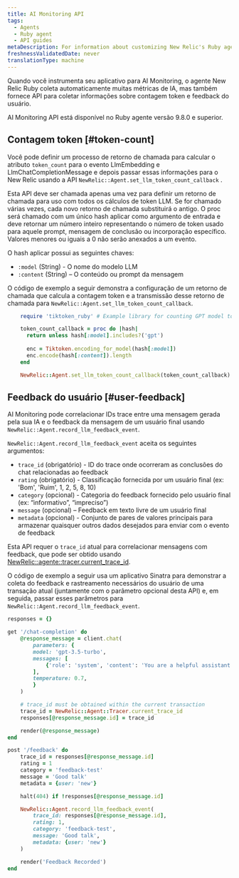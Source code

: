 ```yaml
---
title: AI Monitoring API
tags:
  - Agents
  - Ruby agent
  - API guides
metaDescription: For information about customizing New Relic's Ruby agent for AI monitoring.
freshnessValidatedDate: never
translationType: machine
---
```


Quando você instrumenta seu aplicativo para AI Monitoring, o agente New Relic Ruby coleta automaticamente muitas métricas de IA, mas também fornece API para coletar informações sobre contagem token e feedback do usuário.

<Callout variant="tip">
  AI Monitoring API está disponível no Ruby agente versão 9.8.0 e superior.
</Callout>

## Contagem token [#token-count]

Você pode definir um processo de retorno de chamada para calcular o atributo `token_count` para o evento LlmEmbedding e LlmChatCompletionMessage e depois passar essas informações para o New Relic usando a API `NewRelic::Agent.set_llm_token_count_callback` .

Esta API deve ser chamada apenas uma vez para definir um retorno de chamada para uso com todos os cálculos de token LLM. Se for chamado várias vezes, cada novo retorno de chamada substituirá o antigo. O proc será chamado com um único hash aplicar como argumento de entrada e deve retornar um número inteiro representando o número de token usado para aquele prompt, mensagem de conclusão ou incorporação específico. Valores menores ou iguais a 0 não serão anexados a um evento.

O hash aplicar possui as seguintes chaves:

* `:model` (String) - O nome do modelo LLM
* `:content` (String) – O conteúdo ou prompt da mensagem

O código de exemplo a seguir demonstra a configuração de um retorno de chamada que calcula a contagem token e a transmissão desse retorno de chamada para `NewRelic::Agent.set_llm_token_count_callback`.

```rb
    require 'tiktoken_ruby' # Example library for counting GPT model tokens used

    token_count_callback = proc do |hash|
      return unless hash[:model].includes?('gpt')
  
      enc = Tiktoken.encoding_for_model(hash[:model])
      enc.encode(hash[:content]).length
    end

    NewRelic::Agent.set_llm_token_count_callback(token_count_callback)
```

## Feedback do usuário [#user-feedback]

AI Monitoring pode correlacionar IDs trace entre uma mensagem gerada pela sua IA e o feedback da mensagem de um usuário final usando `NewRelic::Agent.record_llm_feedback_event`.

`NewRelic::Agent.record_llm_feedback_event` aceita os seguintes argumentos:

* `trace_id` (obrigatório) - ID do trace onde ocorreram as conclusões do chat relacionadas ao feedback
* `rating` (obrigatório) - Classificação fornecida por um usuário final (ex: 'Bom', 'Ruim', 1, 2, 5, 8, 10)
* `category` (opcional) - Categoria do feedback fornecido pelo usuário final (ex: “informativo”, “impreciso”)
* `message` (opcional) – Feedback em texto livre de um usuário final
* `metadata` (opcional) - Conjunto de pares de valores principais para armazenar quaisquer outros dados desejados para enviar com o evento de feedback

Esta API requer o `trace_id` atual para correlacionar mensagens com feedback, que pode ser obtido usando [NewRelic::agente::tracer.current_trace_id](https://www.rubydoc.info/gems/newrelic_rpm/NewRelic/Agent/Tracer#current_trace_id-class_method).

O código de exemplo a seguir usa um aplicativo Sinatra para demonstrar a coleta do feedback e rastreamento necessários do usuário de uma transação atual (juntamente com o parâmetro opcional desta API) e, em seguida, passar esses parâmetros para `NewRelic::Agent.record_llm_feedback_event`.

```rb
responses = {}

get '/chat-completion' do
    @response_message = client.chat(
        parameters: {
        model: 'gpt-3.5-turbo',
        messages: [ 
            {'role': 'system', 'content': 'You are a helpful assistant.'},
        ],
        temperature: 0.7,
        }
    )

    # trace_id must be obtained within the current transaction
    trace_id = NewRelic::Agent::Tracer.current_trace_id
    responses[@response_message.id] = trace_id

    render(@response_message)
end

post '/feedback' do
    trace_id = responses[@response_message.id]
    rating = 1
    category = 'feedback-test'
    message = 'Good talk'
    metadata = {user: 'new'}

    halt(404) if !responses[@response_message.id]

    NewRelic::Agent.record_llm_feedback_event(
        trace_id: responses[@response_message.id],
        rating: 1,
        category: 'feedback-test',
        message: 'Good talk',
        metadata: {user: 'new'}
    )

    render('Feedback Recorded')
end
```